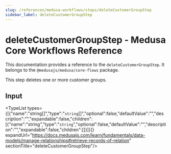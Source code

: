 ```yaml
---
slug: /references/medusa-workflows/steps/deleteCustomerGroupStep
sidebar_label: deleteCustomerGroupStep
---
```



# deleteCustomerGroupStep - Medusa Core Workflows Reference

This documentation provides a reference to the `deleteCustomerGroupStep`. It belongs to the `@medusajs/medusa/core-flows` package.

This step deletes one or more customer groups.

## Input

<TypeList types={[{"name":"string[]","type":"`string`[]","optional":false,"defaultValue":"","description":"","expandable":false,"children":[{"name":"string","type":"`string`","optional":false,"defaultValue":"","description":"","expandable":false,"children":[]}]}]} expandUrl="https://docs.medusajs.com/learn/fundamentals/data-models/manage-relationships#retrieve-records-of-relation" sectionTitle="deleteCustomerGroupStep"/>
